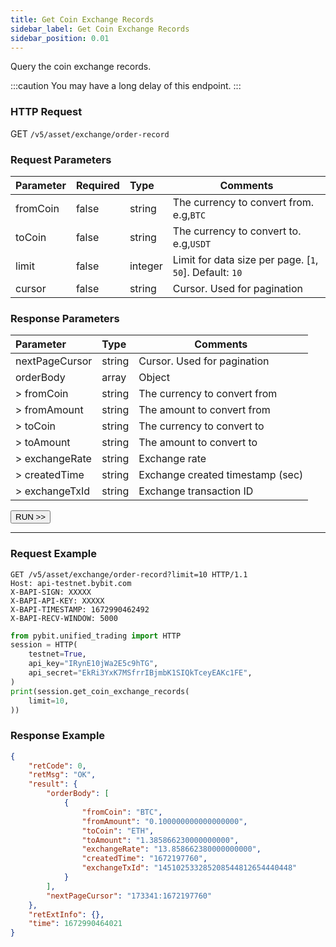 ```yaml
---
title: Get Coin Exchange Records
sidebar_label: Get Coin Exchange Records
sidebar_position: 0.01
---
```


Query the coin exchange records.

:::caution
You may have a long delay of this endpoint.
:::

### HTTP Request
GET `/v5/asset/exchange/order-record`

### Request Parameters
| Parameter | Required | Type | Comments|
|:----- |:-------|:-----|------ |
|fromCoin |false |string |The currency to convert from. e.g,`BTC` |
|toCoin |false |string |The currency to convert to. e.g,`USDT` |
|limit |false |integer |Limit for data size per page. [`1`, `50`]. Default: `10`|
|cursor |false |string |Cursor. Used for pagination|

### Response Parameters
| Parameter | Type | Comments|
|:----- |:-----|----- |
|nextPageCursor |string|Cursor. Used for pagination |
|orderBody |array |Object |
|> fromCoin |string |The currency to convert from |
|> fromAmount |string |The amount to convert from |
|> toCoin |string |The currency to convert to |
|> toAmount |string |The amount to convert to |
|> exchangeRate |string |Exchange rate |
|> createdTime |string |Exchange created timestamp (sec) |
|> exchangeTxId |string |Exchange transaction ID |

<a href="/api-explorer/v5/asset/exchange"><Button>RUN >></Button></a>

---

### Request Example

<Tabs groupId="programming-languages">
<TabItem value="http" label="HTTP">

```http
GET /v5/asset/exchange/order-record?limit=10 HTTP/1.1
Host: api-testnet.bybit.com
X-BAPI-SIGN: XXXXX
X-BAPI-API-KEY: XXXXX
X-BAPI-TIMESTAMP: 1672990462492
X-BAPI-RECV-WINDOW: 5000
```

</TabItem>
<TabItem value="python" label="Python">

```python
from pybit.unified_trading import HTTP
session = HTTP(
    testnet=True,
    api_key="IRynE10jWa2E5c9hTG",
    api_secret="EkRi3YxK7MSfrrIBjmbK1SIQkTceyEAKc1FE",
)
print(session.get_coin_exchange_records(
    limit=10,
))
```

</TabItem>
</Tabs>

### Response Example

```json
{
    "retCode": 0,
    "retMsg": "OK",
    "result": {
        "orderBody": [
            {
                "fromCoin": "BTC",
                "fromAmount": "0.100000000000000000",
                "toCoin": "ETH",
                "toAmount": "1.385866230000000000",
                "exchangeRate": "13.858662380000000000",
                "createdTime": "1672197760",
                "exchangeTxId": "145102533285208544812654440448"
            }
        ],
        "nextPageCursor": "173341:1672197760"
    },
    "retExtInfo": {},
    "time": 1672990464021
}
```

